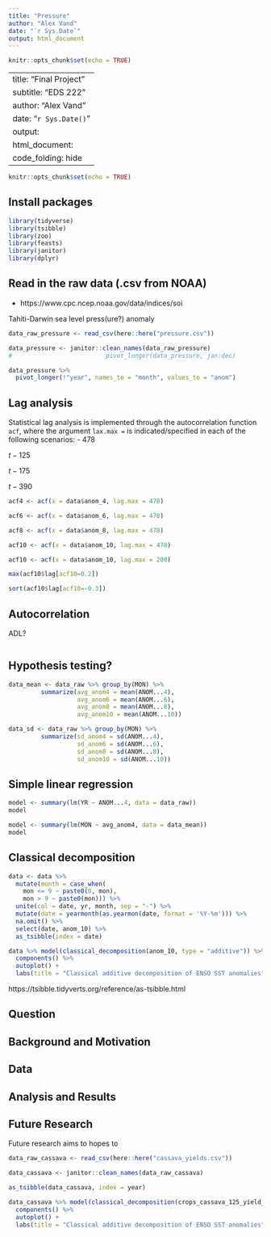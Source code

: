 ```yaml
---
title: "Pressure"
author: "Alex Vand"
date: "`r Sys.Date`"
output: html_document
---
```


```r
knitr::opts_chunk$set(echo = TRUE)
```

---
title: "Final Project"
subtitle: "EDS 222"
author: "Alex Vand"
date: "`r Sys.Date()`"
output:
  html_document:
    code_folding: hide
---

```r
knitr::opts_chunk$set(echo = TRUE)
```

## Install packages

```r
library(tidyverse)
library(tsibble)
library(zoo)
library(feasts)
library(janitor)
library(dplyr)
```


## Read in the raw data (.csv from NOAA)
- https://www.cpc.ncep.noaa.gov/data/indices/soi

Tahiti-Darwin sea level press(ure?) anomaly

```r
data_raw_pressure <- read_csv(here::here("pressure.csv"))

data_pressure <- janitor::clean_names(data_raw_pressure)
#                          pivot_longer(data_pressure, jan:dec)
```

```r
data_pressure %>% 
  pivot_longer(!"year", names_to = "month", values_to = "anom")
```




## Lag analysis

Statistical lag analysis is implemented through the autocorrelation function `acf`, where the argument `lax.max = ` is indicated/specified in each of the following scenarios:
- 478

$t-125$

$t-175$

$t-390$

```r
acf4 <- acf(x = data$anom_4, lag.max = 478)
```



```r
acf6 <- acf(x = data$anom_6, lag.max = 478)
```



```r
acf8 <- acf(x = data$anom_8, lag.max = 478)
```



```r
acf10 <- acf(x = data$anom_10, lag.max = 478)
```



```r
acf10 <- acf(x = data$anom_10, lag.max = 200)
```



```r
max(acf10$lag[acf10=0.2])

sort(acf10$lag[acf10=-0.3])
```


## Autocorrelation

ADL?

```r

```


## Hypothesis testing?

```r
data_mean <- data_raw %>% group_by(MON) %>%
         summarize(avg_anom4 = mean(ANOM...4),
                   avg_anom6 = mean(ANOM...6),
                   avg_anom8 = mean(ANOM...8),
                   avg_anom10 = mean(ANOM...10))

data_sd <- data_raw %>% group_by(MON) %>%
         summarize(sd_anom4 = sd(ANOM...4),
                   sd_anom6 = sd(ANOM...6),
                   sd_anom8 = sd(ANOM...8),
                   sd_anom10 = sd(ANOM...10))
```


## Simple linear regression

```r
model <- summary(lm(YR ~ ANOM...4, data = data_raw))
model
```

```r
model <- summary(lm(MON ~ avg_anom4, data = data_mean))
model
```


## Classical decomposition

```r
data <- data %>% 
  mutate(month = case_when(
    mon <= 9 ~ paste0(0, mon),
    mon > 9 ~ paste0(mon))) %>%
  unite(col = date, yr, month, sep = "-") %>% 
  mutate(date = yearmonth(as.yearmon(date, format = '%Y-%m'))) %>%
  na.omit() %>%
  select(date, anom_10) %>% 
  as_tsibble(index = date)
```


```r
data %>% model(classical_decomposition(anom_10, type = "additive")) %>%
  components() %>%
  autoplot() +
  labs(title = "Classical additive decomposition of ENSO SST anomalies")
```

https://tsibble.tidyverts.org/reference/as-tsibble.html

## Question
## Background and Motivation
## Data
## Analysis and Results
## Future Research
Future research aims to hopes to 


```r
data_raw_cassava <- read_csv(here::here("cassava_yields.csv"))

data_cassava <- janitor::clean_names(data_raw_cassava)
```

```r
as_tsibble(data_cassava, index = year)
```


```r
data_cassava %>% model(classical_decomposition(crops_cassava_125_yield_5419_hg_ha, type = "additive")) %>%
  components() %>%
  autoplot() +
  labs(title = "Classical additive decomposition of ENSO SST anomalies")
```



